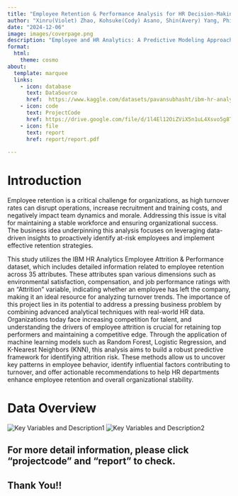 ```yaml
---
title: "Employee Retention & Performance Analysis for HR Decision-Making"
author: "Xinru(Violet) Zhao, Kohsuke(Cody) Asano, Shin(Avery) Yang, Philip Tong, Pratiksha Gund"
date: "2024-12-06"
image: images/coverpage.png
description: "Employee and HR Analytics: A Predictive Modeling Approach on Attrition"
format:
  html:
    theme: cosmo
about:
  template: marquee
  links:
    - icon: database
      text: DataSource
      href:  https://www.kaggle.com/datasets/pavansubhasht/ibm-hr-analytics-attrition-dataset
    - icon: code
      text: ProjectCode
      href: https://drive.google.com/file/d/1l4El12OiZViX5n1uL4Xsvo5g8Tke1AgS/view?usp=sharing
    - icon: file
      text: report
      href: report/report.pdf
  
---
```

# Introduction

Employee retention is a critical challenge for organizations, as high turnover rates can disrupt operations, increase recruitment and training costs, and negatively impact team dynamics and morale. Addressing this issue is vital for maintaining a stable workforce and ensuring organizational success. The business idea underpinning this analysis focuses on leveraging data-driven insights to proactively identify at-risk employees and implement effective retention strategies. 

This study utilizes the IBM HR Analytics Employee Attrition & Performance dataset, which includes detailed information related to employee retention across 35 attributes. These attributes span various dimensions such as environmental satisfaction, compensation, and job performance ratings with an “Attrition” variable, indicating whether an employee has left the company, making it an ideal resource for analyzing turnover trends. The importance of this project lies in its potential to address a pressing business problem by combining advanced analytical techniques with real-world HR data. Organizations today face increasing competition for talent, and understanding the drivers of employee attrition is crucial for retaining top performers and maintaining a competitive edge. Through the application of machine learning models such as Random Forest, Logistic Regression, and K-Nearest Neighbors (KNN), this analysis aims to build a robust predictive framework for identifying attrition risk. These methods allow us to uncover key patterns in employee behavior, identify influential factors contributing to turnover, and offer actionable recommendations to help HR departments enhance employee retention and overall organizational stability.


# Data Overview

![Key Variables and Description1](images/description1.png)
![Key Variables and Description2](images/description2.png)

## For more detail information, please click "projectcode" and "report" to check.

## Thank You!!


